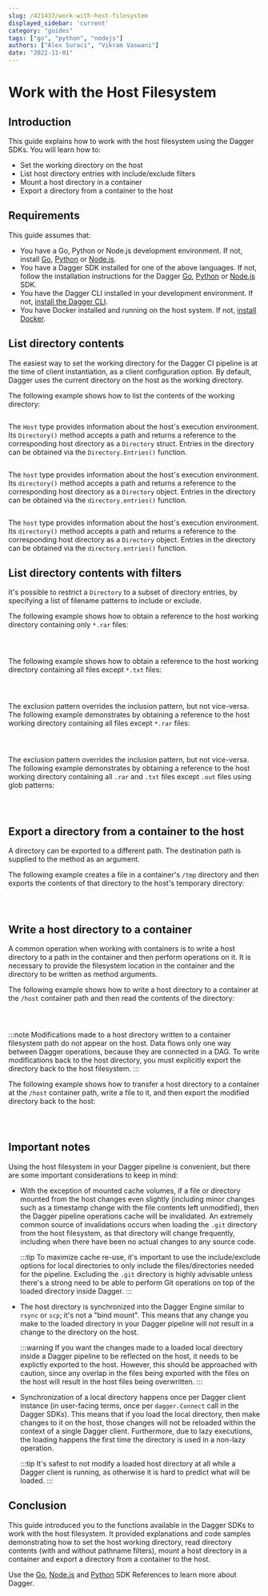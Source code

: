```yaml
---
slug: /421437/work-with-host-filesystem
displayed_sidebar: 'current'
category: "guides"
tags: ["go", "python", "nodejs"]
authors: ["Alex Suraci", "Vikram Vaswani"]
date: "2022-11-01"
---
```



# Work with the Host Filesystem

## Introduction

This guide explains how to work with the host filesystem using the Dagger SDKs. You will learn how to:

- Set the working directory on the host
- List host directory entries with include/exclude filters
- Mount a host directory in a container
- Export a directory from a container to the host

## Requirements

This guide assumes that:

- You have a Go, Python or Node.js development environment. If not, install [Go](https://go.dev/doc/install), [Python](https://www.python.org/downloads/) or [Node.js](https://nodejs.org/en/download/).
- You have a Dagger SDK installed for one of the above languages. If not, follow the installation instructions for the Dagger [Go](../sdk/go/371491-install.mdx), [Python](../sdk/python/866944-install.mdx) or [Node.js](../sdk/nodejs/835948-install.mdx) SDK.
- You have the Dagger CLI installed in your development environment. If not, [install the Dagger CLI](../cli/465058-install.mdx).
- You have Docker installed and running on the host system. If not, [install Docker](https://docs.docker.com/engine/install/).

## List directory contents

The easiest way to set the working directory for the Dagger CI pipeline is at the time of client instantiation, as a client configuration option. By default, Dagger uses the current directory on the host as the working directory.

The following example shows how to list the contents of the working directory:

<Tabs groupId="language">
<TabItem value="Go">

```go file=./snippets/work-with-host-filesystem/list-dir/main.go
```

The `Host` type provides information about the host's execution environment. Its `Directory()` method accepts a path and returns a reference to the corresponding host directory as a `Directory` struct. Entries in the directory can be obtained via the `Directory.Entries()` function.

</TabItem>
<TabItem value="Node.js">

```typescript file=./snippets/work-with-host-filesystem/list-dir/index.mts
```

The `host` type provides information about the host's execution environment. Its `directory()` method accepts a path and returns a reference to the corresponding host directory as a `Directory` object. Entries in the directory can be obtained via the `directory.entries()` function.

</TabItem>
<TabItem value="Python">

```python file=./snippets/work-with-host-filesystem/list-dir/main.py
```

The `host` type provides information about the host's execution environment. Its `directory()` method accepts a path and returns a reference to the corresponding host directory as a `Directory` object. Entries in the directory can be obtained via the `directory.entries()` function.

</TabItem>
</Tabs>

## List directory contents with filters

It's possible to restrict a `Directory` to a subset of directory entries, by specifying a list of filename patterns to include or exclude.

The following example shows how to obtain a reference to the host working directory containing only `*.rar` files:

<Tabs groupId="language">
<TabItem value="Go">

```go file=./snippets/work-with-host-filesystem/list-dir-include/main.go
```

</TabItem>
<TabItem value="Node.js">

```typescript file=./snippets/work-with-host-filesystem/list-dir-include/index.mts
```

</TabItem>
<TabItem value="Python">

```python file=./snippets/work-with-host-filesystem/list-dir-include/main.py
```

</TabItem>
</Tabs>

The following example shows how to obtain a reference to the host working directory containing all files except `*.txt` files:

<Tabs groupId="language">
<TabItem value="Go">

```go file=./snippets/work-with-host-filesystem/list-dir-exclude/main.go
```

</TabItem>
<TabItem value="Node.js">

```typescript file=./snippets/work-with-host-filesystem/list-dir-exclude/index.mts
```

</TabItem>
<TabItem value="Python">

```python file=./snippets/work-with-host-filesystem/list-dir-exclude/main.py
```

</TabItem>
</Tabs>

The exclusion pattern overrides the inclusion pattern, but not vice-versa. The following example demonstrates by obtaining a reference to the host working directory containing all files except `*.rar` files:

<Tabs groupId="language">
<TabItem value="Go">

```go file=./snippets/work-with-host-filesystem/list-dir-exclude-include/main.go
```

</TabItem>
<TabItem value="Node.js">

```typescript file=./snippets/work-with-host-filesystem/list-dir-exclude-include/index.mts
```

</TabItem>
<TabItem value="Python">

```python file=./snippets/work-with-host-filesystem/list-dir-exclude-include/main.py
```

</TabItem>
</Tabs>

The exclusion pattern overrides the inclusion pattern, but not vice-versa. The following example demonstrates by obtaining a reference to the host working directory containing all `.rar` and `.txt` files except `.out` files using glob patterns:

<Tabs groupId="language">
<TabItem value="Go">

```go file=./snippets/work-with-host-filesystem/glob-pattern/main.go
```

</TabItem>
<TabItem value="Node.js">

```typescript file=./snippets/work-with-host-filesystem/glob-pattern/index.mts
```

</TabItem>
<TabItem value="Python">

```python file=./snippets/work-with-host-filesystem/glob-pattern/main.py
```

</TabItem>
</Tabs>

## Export a directory from a container to the host

A directory can be exported to a different path. The destination path is supplied to the method as an argument.

The following example creates a file in a container's `/tmp` directory and then exports the contents of that directory to the host's temporary directory:

<Tabs groupId="language">
<TabItem value="Go">

```go file=./snippets/work-with-host-filesystem/export-dir/main.go
```

</TabItem>
<TabItem value="Node.js">

```typescript file=./snippets/work-with-host-filesystem/export-dir/index.mts
```

</TabItem>
<TabItem value="Python">

```python file=./snippets/work-with-host-filesystem/export-dir/main.py
```

</TabItem>
</Tabs>

## Write a host directory to a container

A common operation when working with containers is to write a host directory to a path in the container and then perform operations on it. It is necessary to provide the filesystem location in the container and the directory to be written as method arguments.

The following example shows how to write a host directory to a container at the `/host` container path and then read the contents of the directory:

<Tabs groupId="language">
<TabItem value="Go">

```go file=./snippets/work-with-host-filesystem/transfer-dir/main.go
```

</TabItem>
<TabItem value="Node.js">

```typescript file=./snippets/work-with-host-filesystem/transfer-dir/index.mts
```

</TabItem>
<TabItem value="Python">

```python file=./snippets/work-with-host-filesystem/transfer-dir/main.py
```

</TabItem>
</Tabs>

:::note
Modifications made to a host directory written to a container filesystem path do not appear on the host. Data flows only one way between Dagger operations, because they are connected in a DAG. To write modifications back to the host directory, you must explicitly export the directory back to the host filesystem.
:::

The following example shows how to transfer a host directory to a container at the `/host` container path, write a file to it, and then export the modified directory back to the host:

<Tabs groupId="language">
<TabItem value="Go">

```go file=./snippets/work-with-host-filesystem/transfer-dir-export/main.go
```

</TabItem>
<TabItem value="Node.js">

```typescript file=./snippets/work-with-host-filesystem/transfer-dir-export/index.mts
```

</TabItem>
<TabItem value="Python">

```python file=./snippets/work-with-host-filesystem/transfer-dir-export/main.py
```

</TabItem>
</Tabs>

## Important notes

Using the host filesystem in your Dagger pipeline is convenient, but there are some important considerations to keep in mind:

- With the exception of mounted cache volumes, if a file or directory mounted from the host changes even slightly (including minor changes such as a timestamp change with the file contents left unmodified), then the Dagger pipeline operations cache will be invalidated. An extremely common source of invalidations occurs when loading the `.git` directory from the host filesystem, as that directory will change frequently, including when there have been no actual changes to any source code.

  :::tip
  To maximize cache re-use, it's important to use the include/exclude options for local directories to only include the files/directories needed for the pipeline. Excluding the `.git` directory is highly advisable unless there's a strong need to be able to perform Git operations on top of the loaded directory inside Dagger.
  :::

- The host directory is synchronized into the Dagger Engine similar to `rsync` or `scp`; it's not a "bind mount". This means that any change you make to the loaded directory in your Dagger pipeline will not result in a change to the directory on the host.

  :::warning
  If you want the changes made to a loaded local directory inside a Dagger pipeline to be reflected on the host, it needs to be explictly exported to the host. However, this should be approached with caution, since any overlap in the files being exported with the files on the host will result in the host files being overwritten.
  :::

- Synchronization of a local directory happens once per Dagger client instance (in user-facing terms, once per `dagger.Connect` call in the Dagger SDKs). This means that if you load the local directory, then make changes to it on the host, those changes will not be reloaded within the context of a single Dagger client. Furthermore, due to lazy executions, the loading happens the first time the directory is used in a non-lazy operation.

  :::tip
  It's safest to not modify a loaded host directory at all while a Dagger client is running, as otherwise it is hard to predict what will be loaded.
  :::

## Conclusion

This guide introduced you to the functions available in the Dagger SDKs to work with the host filesystem. It provided explanations and code samples demonstrating how to set the host working directory, read directory contents (with and without pathname filters), mount a host directory in a container and export a directory from a container to the host.

Use the [Go](https://pkg.go.dev/dagger.io/dagger), [Node.js](../sdk/nodejs/reference/modules.md) and [Python](https://dagger-io.readthedocs.org/) SDK References to learn more about Dagger.

